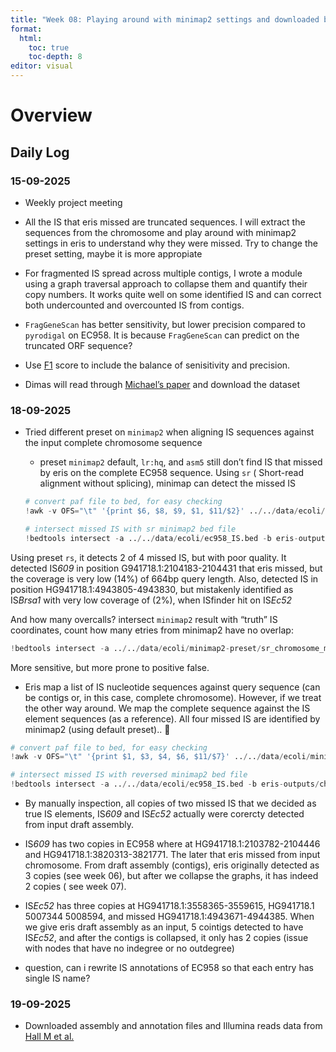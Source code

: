 ```yaml
---
title: "Week 08: Playing around with minimap2 settings and downloaded bacterial genomes"
format:
  html:
    toc: true
    toc-depth: 8
editor: visual
---
```


# Overview

## Daily Log

### 15-09-2025

-   Weekly project meeting

-   All the IS that eris missed are truncated sequences. I will extract the sequences from the chromosome and play around with minimap2 settings in eris to understand why they were missed. Try to change the preset setting, maybe it is more appropiate

-   For fragmented IS spread across multiple contigs, I wrote a module using a graph traversal approach to collapse them and quantify their copy numbers. It works quite well on some identified IS and can correct both undercounted and overcounted IS from contigs.

-   `FragGeneScan` has better sensitivity, but lower precision compared to `pyrodigal` on EC958. It is because `FragGeneScan` can predict on the truncated ORF sequence?

-   Use [F1](https://en.wikipedia.org/wiki/F-score) score to include the balance of senisitivity and precision.

-   Dimas will read through [Michael's paper](https://doi.org/10.7554/eLife.98300.3) and download the dataset

### 18-09-2025

-   Tried different preset on `minimap2` when aligning IS sequences against the input complete chromosome sequence

    -   preset `minimap2` default, `lr:hq`, and `asm5` still don't find IS that missed by eris on the complete EC958 sequence. Using `sr` ( Short-read alignment without splicing), minimap can detect the missed IS

    ```python
    # convert paf file to bed, for easy checking
    !awk -v OFS="\t" '{print $6, $8, $9, $1, $11/$2}' ../../data/ecoli/minimap2-preset/sr_chromosome_minimap2.paf | bedtools sort -i - > ../../data/ecoli/minimap2-preset/sr_chromosome_minimap2.bed

    # intersect missed IS with sr minimap2 bed file
    !bedtools intersect -a ../../data/ecoli/ec958_IS.bed -b eris-outputs/chromosome_fasta.bed -v | bedtools intersect -a - -b ../../data/ecoli/minimap2-preset/sr_chromosome_minimap2.bed -wb
    ```

Using preset `rs`, it detects 2 of 4 missed IS, but with poor quality. It detected IS*609* in position G941718.1:2104183-2104431 that eris missed, but the coverage is very low (14%) of 664bp query length. Also, detected IS in position HG941718.1:4943805-4943830, but mistakenly identified as IS*Brsa1* with very low coverage of (2%), when ISfinder hit on IS*Ec52*

And how many overcalls? intersect `minimap2` result with "truth" IS coordinates, count how many etries from minimap2 have no overlap:

```python
!bedtools intersect -a ../../data/ecoli/minimap2-preset/sr_chromosome_minimap2.bed -b ../../data/ecoli/ec958_IS.bed -v | wc -l
```

More sensitive, but more prone to positive false.

-   Eris map a list of IS nucleotide sequences against query sequence (can be contigs or, in this case, complete chromosome). However, if we treat the other way around. We map the complete sequence against the IS element sequences (as a reference). All four missed IS are identified by minimap2 (using default preset).. 🤔

```python
# convert paf file to bed, for easy checking
!awk -v OFS="\t" '{print $1, $3, $4, $6, $11/$7}' ../../data/ecoli/minimap2-preset/reversed_chromosome_minimap2.paf | bedtools sort -i - > ../../data/ecoli/minimap2-preset/reversed_chromosome_minimap2.bed

# intersect missed IS with reversed minimap2 bed file
!bedtools intersect -a ../../data/ecoli/ec958_IS.bed -b eris-outputs/chromosome_fasta.bed -v | bedtools intersect -a - -b ../../data/ecoli/minimap2-preset/reversed_chromosome_minimap2.bed -wb
```

-   By manually inspection, all copies of two missed IS that we decided as true IS elements, IS*609* and IS*Ec52* actually were corercty detected from input draft assembly.

-   IS*609* has two copies in EC958 where at HG941718.1:2103782-2104446 and HG941718.1:3820313-3821771. The later that eris missed from input chromosome. From draft assembly (contigs), eris originally detected as 3 copies (see week 06), but after we collapse the graphs, it has indeed 2 copies ( see week 07).

-   IS*Ec52* has three copies at HG941718.1:3558365-3559615, HG941718.1 5007344 5008594, and missed HG941718.1:4943671-4944385. When we give eris draft assembly as an input, 5 cointigs detected to have IS*Ec52*, and after the contigs is collapsed, it only has 2 copies (issue with nodes that have no indegree or no outdegree)

-   question, can i rewrite IS annotations of EC958 so that each entry has single IS name?

### 19-09-2025

-   Downloaded assembly and annotation files and Illumina reads data from [Hall M et al.](https://elifesciences.org/articles/98300#data)